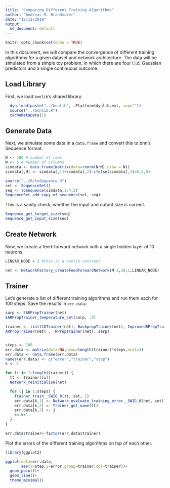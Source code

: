 ```yaml
---
title: "Comparing Different Training Algorithms"
author: "Andreas M. Brandmaier"
date: "12/12/2019"
output:
  md_document: default
---
```


```r
knitr::opts_chunk$set(echo = TRUE)
```

In this document, we will compare the convergence of different training algorithms for a given dataset and network architecture. The data will be simulated from a simple toy problem, in which there are four i.i.d. Gaussian predictors and a single continuous outcome. 

## Load Library

First, we load `bnnlib`'s shared library.

```r


  dyn.load(paste("../bnnlib", .Platform$dynlib.ext, sep=""))
  source("../bnnlib.R")
  cacheMetaData(1)

```

## Generate Data

Next, we simulate some data in a `data.frame` and convert this to bnn's Sequence format:

```r

N <- 100 # number of rows
M <- 5 # number of columns
simdata <- data.frame(matrix(data=rnorm(N*M),nrow = N))
simdata[,M] <- simdata[,1]+simdata[,2]-ifelse(simdata[,3]>0,2,0)
```

```r
source("../R/toSequence.R")
set <- SequenceSet()
seq <- toSequence(simdata,1:4,5)
SequenceSet_add_copy_of_sequence(set, seq)
```

This is a sanity check, whether the input and output size is correct.

```r
Sequence_get_target_size(seq)
Sequence_get_input_size(seq)
```

## Create Network

Now, we create a feed-forward network with a single hidden layer of 10 neurons. 

```r
LINEAR_NODE = 3 #this is a bnnlib constant

net <- NetworkFactory_createFeedForwardNetwork(M-1,10,1,LINEAR_NODE)
```

## Trainer

Let's generate a list of different training algorithms and run them each for 100 steps. Save the results in `err.data`:

```r
sarp <- SARPropTrainer(net)
SARPropTrainer_temperature_set(sarp, .9)

trainer <- list(CGTrainer(net), BackpropTrainer(net), ImprovedRPropTrainer(net),
ARPropTrainer(net) ,  RPropTrainer(net), sarp)


steps <- 100
err.data <- matrix(data=NA,nrow=length(trainer)*steps,ncol=3)
err.data <- data.frame(err.data)
names(err.data) <- c("error","trainer","step")
k <- 1

for (i in 1:length(trainer)) {
  tt <- trainer[[i]]
  Network_reinitialise(net)

  for (j in 1:steps) {
    Trainer_train__SWIG_0(tt, set, 1)
    err.data[k,1] <- Network_evaluate_training_error__SWIG_0(net, set)
    err.data[k,2] <- Trainer_get_name(tt)
    err.data[k,3] <- j
    k<-k+1
  }
}

err.data$trainer<-factor(err.data$trainer)
```

Plot the errors of the different training algorithms on top of each other.

```r
library(ggplot2)

ggplot(data=err.data, 
       aes(x=step,y=error,group=trainer,col=trainer))+
  geom_point()+
  geom_line()+
  theme_minimal()
```
